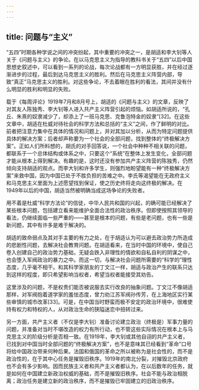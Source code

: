 ```yaml
---
---
---
```

title: 问题与“主义”
---



“五四”时期各种学说之间的冲突纷起，其中重要的冲突之一，是胡适和李大钊等人关于《问题与主义》的争论。在以马克思主义为指导的教科书关于“五四”以后中国思想史叙述中，可以看到一系列的论战，每次论战都有一方明显获胜，并在经过逐渐进步的过程，最后到达马克思主义的胜利。然后在马克思主义阵营内部，导致“真正”马克思主义的胜利。对这些争论，不去着眼在胜利的看法，其间并没有什么明显的胜利和明显的失败。

载于《每周评论》1919年7月和8月号上，胡适的《问题与主义》的文章，反映了对其友人陈独秀、李大钊等人进入共产主义阵营引起的烦恼。如胡适所说的，“孔丘、朱熹的奴隶减少了，却添上了一班马克思、克鲁泡特金的奴隶”[32]。在这些文章中，胡适在杜威对待社会的科学方法和总括的“主义”之间，作了鲜明的对比。前者把注意力集中在具体的情况和问题上，并对其加以分析，从而为特定问题提供具体的解决方案；后者却声称要为一个社会的全部问题，找到整体的“终极解决方案”。正如人们所料想的，胡氏的对手回答说，一个社会中种种不相关联的问题，都联系于一个总体结构或体系之中，只要这个“系统”在整体上发生变化，全部问题才能从根本上得到解决。有趣的是，这时还没有参加共产主义阵营的陈独秀，仍然倾向支持胡适的观点。而李大钊和许多学生，则强烈地盼望能有一种“终极解决方案”来救中国，因为中国已处于不胜负担的苦难之中。李氏等渴望能在无政府主义和马克思主义里面为上述愿望找到保证，使之历史终将走向这终极的解决。在1949年以后的中国，胡适当然被明确当成这场争论的失败者。

用不着是杜威“科学方法论”的信徒，中华人民共和国的兴起，的确可能已经解决了某些根本问题，包括建立看来能维护全面合法性的政治秩序。但即使按照其领导的看法，仍继续面临一些严重的——甚至是根本的问题，有些是老问题，也有一些是新问题，其中有许多是难于解决的。

胡适的致命弱点及其对手主要的有力之处，在于胡适认为可以避去政治势力所造成的悲剧性问题，去解决社会教育问题。在胡适看来，在当时中国的环境中，使自己卷入创建自己的政治势力基础，无疑会跌入非理性的情欲和自私自利的阴谋之中，也会堕入军阀政治的暴力之中。而这一切，与解决社会问题所需要的“科学的”理性态度，几乎毫不相干。和其科学家朋友的丁文江一样，胡适与政治产生的联系只达到这样的程度，即只希望影响当权者，希望当权者能接受其劝告。

这里涉及的问题，不是权贵们能否被说服去实行改良的抽象问题。丁文江不像胡适那样，对军阀抱着道学家的羞怯态度，曾力劝江苏军阀孙传芳，在上海地区实行某些审慎的城市改革[33]。可是，在中国当时野蛮而极不安定的政治环境中，很难使持有权力和特权的人，从对政治生命的狭隘迷恋中扭转过来。

另一方面，共产主义者（不仅是李大钊）准备讨论建立政治（终极是）军事力量的问题，并准备对当时不堪改造的权力有所行动，也不管这些实际情况在根本上与马克思主义的阶级分析是否相一致。在1919年，李大钊或其他自诩的共产主义者，已找到对中国当时全部问题的“终极解决方案”，也不是意味其已经看到“革命”口号将给中国政治带来何种后果。法国和俄国的革命之所以被称为是社会性的，而不是政治性的，在于其中心任务是摧毁旧秩序。1919年的南北分裂，对摧毁北京政府也不会有多少影响。因而民族主义者和共产主义者都认为，在以后数年的任务，就是如何在中国建立新政治权威的基础，而不是摧毁旧秩序。社会不能与政治相脱离；政治任务是建立新的政治秩序，而不是摧毁已牢固建立的旧政治秩序。